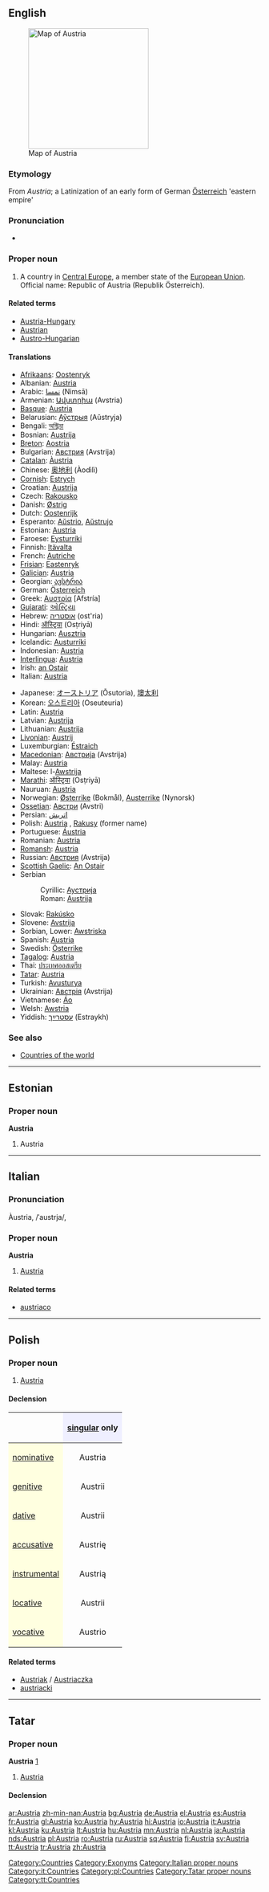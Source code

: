 {{wikipedia}}
==English==
[[Image:Au-map.png|thumb|right|240px|Map of Austria]]

===Etymology===
From {{L.}} ''Austria''; a Latinization of an early form of German [[Österreich]] 'eastern empire'

===Pronunciation===
* {{IPA|/ˈɔːstriə/}}

===Proper noun===
{{en-proper noun}}

# A country in [[Central Europe]], a member state of the [[European Union]]. Official name: Republic of Austria (Republik Österreich).

====Related terms====
* [[Austria-Hungary]]
* [[Austrian]]
* [[Austro-Hungarian]]

====Translations====
{{trans-top|Austria}}
* [[Afrikaans]]: [[Oostenryk]]
* Albanian: [[#Albanian|Austria]]
* Arabic: [[نمسا]] (Nimsā)
* Armenian: [[Ավստրիա]] (Avstria)
* [[Basque]]: [[#Basque|Austria]]
* Belarusian: [[Аўстрыя]] (Aŭstryja)
* Bengali: [[অস্ট্রিয়া]]
* Bosnian: [[Austrija]] {{f}}
* [[Breton]]: [[Aostria]]
* Bulgarian: [[Австрия]] (Avstrija) {{f}}
* [[Catalan]]: [[Àustria]]
* Chinese: [[奥地利]] (Àodìlì)
* [[Cornish]]: [[Estrych]]
* Croatian: [[Austrija]] {{f}}
* Czech: [[Rakousko]] {{n}}
* Danish: [[Østrig]]
* Dutch: [[Oostenrijk]] {{n}}
* Esperanto: [[Aŭstrio]], [[Aŭstrujo]]
* Estonian: [[#Estonian|Austria]]
* Faroese: [[Eysturríki]]
* Finnish: [[Itävalta]]
* French: [[Autriche]] {{f}}
* [[Frisian]]: [[Eastenryk]]
* [[Galician]]: [[#Galician|Austria]]
* Georgian: [[ავსტრია]]
* German: [[Österreich]] {{n}}
* Greek: [[Αυστρία]] [Afstría] {{f}}
* [[Gujarati]]: [[ઓસ્ટ્રિયા]]
* Hebrew: [[אוסטריה]] (ost'ria)
* Hindi: [[ऑस्ट्रिया]] (Osṭriyā)
* Hungarian: [[Ausztria]]
* Icelandic: [[Austurríki]]
* Indonesian: [[#Indonesian|Austria]]
* [[Interlingua]]: [[#Interlingua|Austria]]
* Irish: [[an Ostair]] {{f}}
* Italian: [[#Italian|Austria]] {{f}}
{{trans-mid}}
* Japanese: [[オーストリア]] (Ōsutoria), [[墺太利]]
* Korean: [[오스트리아]] (Oseuteuria)
* Latin: [[#Latin|Austria]]
* Latvian: [[Austrija]]
* Lithuanian: [[Austrija]]
* [[Livonian]]: [[Austrij]]
* Luxemburgian: [[Éstraich]]
* [[Macedonian]]: [[Австрија]] (Avstrija)
* Malay: [[#Malay|Austria]]
* Maltese: l-[[Awstrija]]
* [[Marathi]]: [[ऑस्ट्रिया]] (Osṭriyā)
* Nauruan: [[#Nauruan|Austria]]
* Norwegian: [[Østerrike]] (Bokmål), [[Austerrike]] (Nynorsk)
* [[Ossetian]]: [[Австри]] (Avstri)
* Persian: [[اتریش]]
* Polish: [[#Polish|Austria]] {{f}}, [[Rakusy]] (former name)
* Portuguese: [[Áustria]] {{f}}
* Romanian: [[#Romanian|Austria]] {{f}}
* [[Romansh]]: [[#Romansh|Austria]]
* Russian: [[Австрия]] (Avstrija) {{f}}
* [[Scottish Gaelic]]: [[An Ostair]]
* Serbian
*: Cyrillic: [[Аустрија]] {{f}}
*: Roman: [[Austrija]] {{f}}
* Slovak: [[Rakúsko]] {{n}}
* Slovene: [[Avstrija]] {{f}}
* Sorbian, Lower: [[Awstriska]]
* Spanish: [[#Spanish|Austria]] {{f}}
* Swedish: [[Österrike]]
* [[Tagalog]]: [[#Tagalog|Austria]]
* Thai: [[ประเทศออสเตรีย]]
* [[Tatar]]: [[Austria#Tatar|Austria]]
* Turkish: [[Avusturya]]
* Ukrainian: [[Австрія]] (Avstrija) {{f}}
* Vietnamese: [[Áo]]
* Welsh: [[Awstria]] {{f}}
* Yiddish: [[עסטרײַך]] (Estraykh)
{{trans-bottom}}

===See also===
* [[Appendix:Countries of the world|Countries of the world]]

[[Category:Countries]]
[[Category:Exonyms]]

----

==Estonian==

===Proper noun===
'''Austria'''

# Austria {{et-country}}

----

==Italian==
{{wikipedia|lang=it}}

===Pronunciation===
Àustria, /ˈaustrja/, {{SAMPA|/"austrja/}}

===Proper noun===
'''Austria''' {{f}}

# [[#English|Austria]]

====Related terms====
* [[austriaco]]

[[Category:Italian proper nouns]]
[[Category:it:Countries]]

----

==Polish==

===Proper noun===
{{infl|pl|proper noun|g=f}}

# [[#English|Austria]]

====Declension====
{| border="1" cellpadding="4" cellspacing="0"
!
! style="background-color: #EFEFFF" align="center"|[[singular]] only
|-
! style="background-color: #FFFFE0" align="left"|[[nominative case|nominative]]
| align="center"|Austria
|-
! style="background-color: #FFFFE0" align="left"|[[genitive case|genitive]]
| align="center"|Austrii
|-
! style="background-color: #FFFFE0" align="left"|[[dative case|dative]]
| align="center"|Austrii
|-
! style="background-color: #FFFFE0" align="left"|[[accusative case|accusative]]
| align="center"|Austrię
|-
! style="background-color: #FFFFE0" align="left"|[[instrumental case|instrumental]]
| align="center"|Austrią
|-
! style="background-color: #FFFFE0" align="left"|[[locative case|locative]]
| align="center"|Austrii
|-
! style="background-color: #FFFFE0" align="left"|[[vocative case|vocative]]
| align="center"|Austrio
|}

====Related terms====
* [[Austriak]] / [[Austriaczka]]
* [[austriacki]]

[[Category:pl:Countries]]

----

==Tatar==

===Proper noun===
'''Austria''' [http://www.azatliq.org/news/diaspora/tb/archives/2005/09/08.asp]

# [[Austria#English|Austria]]

====Declension====
{{tt-latin-noun|nıñ|ga|nı|da|dan}}

[[Category:Tatar proper nouns]]
[[Category:tt:Countries]]

[[ar:Austria]]
[[zh-min-nan:Austria]]
[[bg:Austria]]
[[de:Austria]]
[[el:Austria]]
[[es:Austria]]
[[fr:Austria]]
[[gl:Austria]]
[[ko:Austria]]
[[hy:Austria]]
[[hi:Austria]]
[[io:Austria]]
[[it:Austria]]
[[kl:Austria]]
[[ku:Austria]]
[[lt:Austria]]
[[hu:Austria]]
[[mn:Austria]]
[[nl:Austria]]
[[ja:Austria]]
[[nds:Austria]]
[[pl:Austria]]
[[ro:Austria]]
[[ru:Austria]]
[[sq:Austria]]
[[fi:Austria]]
[[sv:Austria]]
[[tt:Austria]]
[[tr:Austria]]
[[zh:Austria]]